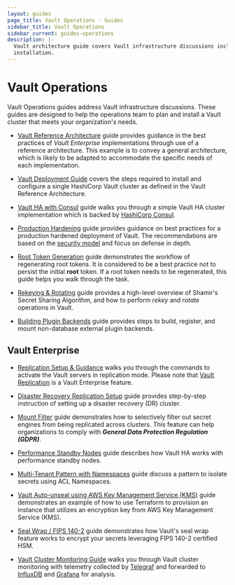```yaml
---
layout: guides
page_title: Vault Operations - Guides
sidebar_title: Vault Operations
sidebar_current: guides-operations
description: |-
  Vault architecture guide covers Vault infrastructure discussions including
  installation.
---
```


# Vault Operations

Vault Operations guides address Vault infrastructure discussions.  These
guides are designed to help the operations team to plan and install a Vault
cluster that meets your organization's needs.

- [Vault Reference Architecture](/guides/operations/reference-architecture.html)
guide provides guidance in the best practices of _Vault Enterprise_ implementations
through use of a reference architecture. This example is to convey a general
architecture, which is likely to be adapted to accommodate the specific needs of
each implementation.

- [Vault Deployment Guide](/guides/operations/deployment-guide.html) covers the
steps required to install and configure a single HashiCorp Vault cluster as
defined in the Vault Reference Architecture.

- [Vault HA with Consul](/guides/operations/vault-ha-consul.html) guide
walks you through a simple Vault HA cluster implementation which is backed by
[HashiCorp Consul](https://www.consul.io/intro/index.html).

- [Production Hardening](/guides/operations/production.html) guide provides
guidance on best practices for a production hardened deployment of Vault.
The recommendations are based on the [security model](/docs/internals/security.html)
and focus on defense in depth.

- [Root Token Generation](/guides/operations/generate-root.html) guide
demonstrates the workflow of regenerating root tokens. It is considered to be a
best practice not to persist the initial **root** token. If a root token needs
to be regenerated, this guide helps you walk through the task.

- [Rekeying & Rotating](/guides/operations/rekeying-and-rotating.html) guide
provides a high-level overview of Shamir's Secret Sharing Algorithm, and how to
perform _rekey_ and _rotate_ operations in Vault.

- [Building Plugin Backends](/guides/operations/plugin-backends.html) guide
provides steps to build, register, and mount non-database external plugin
backends.



## Vault Enterprise

- [Replication Setup & Guidance](/guides/operations/replication.html)
walks you through the commands to activate the Vault servers in replication mode.
Please note that [Vault Replication](/docs/vault-enterprise/replication/index.html)
is a Vault Enterprise feature.

- [Disaster Recovery Replication Setup](/guides/operations/disaster-recovery.html)
guide provides step-by-step instruction of setting up a disaster recovery (DR)
cluster.

- [Mount Filter](/guides/operations/mount-filter.html)
guide demonstrates how to selectively filter out secret engines from being
replicated across clusters. This feature can help organizations to comply with
***General Data Protection Regulation (GDPR)***.

- [Performance Standby Nodes](/guides/operations/performance-nodes.html) guide
describes how Vault HA works with performance standby nodes.

- [Multi-Tenant Pattern with Namespaces](/guides/operations/multi-tenant.html)
guide discuss a pattern to isolate secrets using ACL Namespaces.

- [Vault Auto-unseal using AWS Key Management Service (KMS)](/guides/operations/autounseal-aws-kms.html) guide demonstrates an example of
how to use Terraform to provision an instance that utilizes an encryption key
from AWS Key Management Service (KMS).

- [Seal Wrap / FIPS 140-2](/guides/operations/seal-wrap.html)
guide demonstrates how Vault's seal wrap feature works to encrypt your secrets
leveraging FIPS 140-2 certified HSM.

- [Vault Cluster Monitoring Guide](/guides/operations/monitoring.html) walks
you through Vault cluster monitoring with telemetry collected by
[Telegraf](https://www.influxdata.com/time-series-platform/telegraf/) and
forwarded to
[InfluxDB](https://www.influxdata.com/time-series-platform/influxdb/) and
[Grafana](https://grafana.com/) for analysis.

